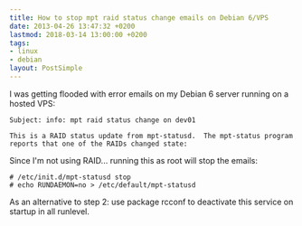 ```yaml
---
title: How to stop mpt raid status change emails on Debian 6/VPS
date: 2013-04-26 13:47:32 +0200
lastmod: 2018-03-14 13:00:00 +0200
tags:
- linux
- debian
layout: PostSimple
---
```


I was getting flooded with error emails on my Debian 6 server running on a hosted VPS:

```
Subject: info: mpt raid status change on dev01

This is a RAID status update from mpt-statusd.  The mpt-status program reports that one of the RAIDs changed state:
```

Since I'm not using RAID... running this as root will stop the emails:

```
# /etc/init.d/mpt-statusd stop
# echo RUNDAEMON=no > /etc/default/mpt-statusd
```

As an alternative to step 2: use package rcconf  to deactivate this service on startup in all runlevel.
